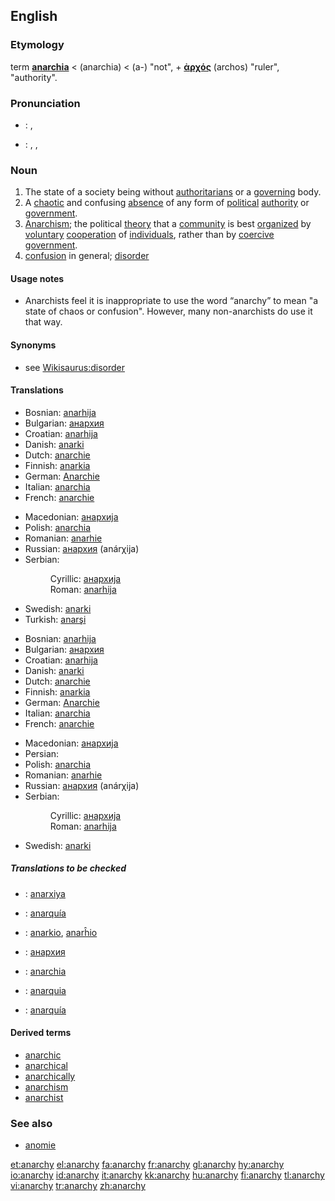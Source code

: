 {{rfc|the heat is now off. Time to clean up and unprotect}}
==English==
{{wikipedia}}

===Etymology===
{{NL.}} term '''[[anarchia]]''' < {{AGr.}} '''{{polytonic|[[ἀναρχία]]}}''' (anarchia) < '''{{polytonic|[[ἀν-]]}}''' (a-) "not", + '''[[ἀρχός]]''' (archos) "ruler", "authority".

===Pronunciation===
*{{italbrac|UK}}: {{IPA|/ˈænəki/}}, {{SAMPA|/"{n@ki/}}
*{{italbrac|US}}: {{AHD|ănʹər-kē}}, {{IPA|/ˈænɚki/}}, {{SAMPA|/"{n@`ki/}}

===Noun===
{{en-noun|anarchies|-}}

# The state of a society being without [[authoritarians]] or a [[govern]]ing body.
# A [[chaotic]] and confusing [[absence]] of any form of [[political]] [[authority]] or [[government]].
# [[anarchism|Anarchism]]; the political [[theory]] that a [[community]] is best [[organize|organized]] by [[voluntary]] [[cooperation]] of [[individual]]s, rather than by [[coercive]] [[government]]. 
# [[confusion]] in general; [[disorder]]

====Usage notes====
*Anarchists feel it is inappropriate to use the word “anarchy” to mean "a state of chaos or confusion". However, many non-anarchists do use it that way.

{{seeCites}}
====Synonyms====
* see [[Wikisaurus:disorder]]

====Translations====
{{trans-top|absence of any form of political authority or government}}
*Bosnian: [[anarhija]] {{f}}
*Bulgarian: [[анархия]] {{f}}
*Croatian: [[anarhija]] {{f}}
*Danish: [[anarki]] {{g|Danish}}
*Dutch: [[anarchie]] {{f}}
*Finnish: [[anarkia]]
*German: [[Anarchie]] {{f}}
*Italian: [[anarchia]] {{f}}
*French: [[anarchie]] {{f}}
{{trans-mid}}
*Macedonian: [[анархија]] {{f}}
*Polish: [[anarchia]]
*Romanian: [[anarhie]]
*Russian: [[анархия]] (anárχija) {{f}}
*Serbian:
*:Cyrillic: [[анархија]] {{f}}
*:Roman: [[anarhija]] {{f}}
*Swedish: [[anarki]] {{c}}
*Turkish: [[anarşi]]
{{trans-bottom}}

{{trans-top|political disorder and confusion}}
*Bosnian: [[anarhija]] {{f}}
*Bulgarian: [[анархия]] {{f}}
*Croatian: [[anarhija]] {{f}}
*Danish: [[anarki]] {{g|Danish}}
*Dutch: [[anarchie]] {{f}}
*Finnish: [[anarkia]]
*German: [[Anarchie]] {{f}}
*Italian: [[anarchia]] {{f}}
*French: [[anarchie]] {{f}}
{{trans-mid}}
*Macedonian: [[анархија]] {{f}}
*Persian: {{FAchar|[[هرج و مرج]]}}
*Polish: [[anarchia]]
*Romanian: [[anarhie]]
*Russian: [[анархия]] (anárχija) {{f}}
*Serbian:
*:Cyrillic: [[анархија]] {{f}}
*:Roman: [[anarhija]] {{f}}
*Swedish: [[anarki]] {{c}}
{{trans-bottom}}

=====Translations to be checked=====
{{checktrans}}
*{{ttbc|Azerbaijani}}: [[anarxiya]]
*{{ttbc|Catalan}}: [[anarquía]] {{f}}
*{{ttbc|Esperanto}}: [[anarkio]], [[anarĥio]]
*{{ttbc|Kyrgyz}}: [[анархия]]
*{{ttbc|Latin}}: [[anarchia]] {{f}}
*{{ttbc|Portuguese}}: [[anarquia]] {{f}}
*{{ttbc|Spanish}}: [[anarquía]] {{f}}

====Derived terms====
*[[anarchic]]
*[[anarchical]]
*[[anarchically]]
*[[anarchism]]
*[[anarchist]]

===See also===
*[[anomie]]

[[et:anarchy]]
[[el:anarchy]]
[[fa:anarchy]]
[[fr:anarchy]]
[[gl:anarchy]]
[[hy:anarchy]]
[[io:anarchy]]
[[id:anarchy]]
[[it:anarchy]]
[[kk:anarchy]]
[[hu:anarchy]]
[[fi:anarchy]]
[[tl:anarchy]]
[[vi:anarchy]]
[[tr:anarchy]]
[[zh:anarchy]]